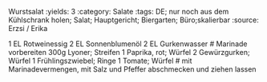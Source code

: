 Wurstsalat
:yields: 3
:category: Salate
:tags: DE; nur noch aus dem Kühlschrank holen; Salat; Hauptgericht; Biergarten; Büro;skalierbar
:source: Erzsi / Erika

1 EL Rotweinessig
2 EL Sonnenblumenöl
2 EL Gurkenwasser
# Marinade vorbereiten
300g Lyoner; Streifen
1 Paprika, rot; Würfel
2 Gewürzgurken; Würfel
1 Frühlingszwiebel; Ringe
1 Tomate; Würfel
# mit Marinadevermengen, mit Salz und Pfeffer abschmecken und ziehen lassen

